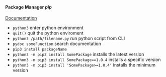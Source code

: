 #### Package Manager _pip_

[Documentation](https://pip.pypa.io/en/stable/)

- `python3` enter python environment
- `quit()` quit the python enviroment
- `python3 /path/filename.py` run python script from CLI
- `pydoc someFunction` search documentation
- `pip3 install packageName`
- `python3 -m pip3 install SomePackage` installs the latest version
- `python3 -m pip3 install SomePackage==1.0.4` installs a specific version
- `python3 -m pip3 install 'SomePackage>=1.0.4'` installs the minimum version
